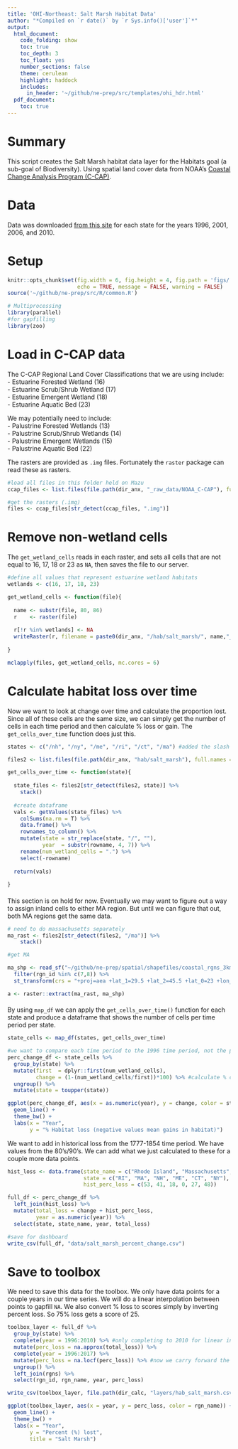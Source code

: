 ```yaml
---
title: 'OHI-Northeast: Salt Marsh Habitat Data'
author: "*Compiled on `r date()` by `r Sys.info()['user']`*"
output: 
  html_document:
    code_folding: show
    toc: true
    toc_depth: 3
    toc_float: yes
    number_sections: false
    theme: cerulean
    highlight: haddock
    includes: 
      in_header: '~/github/ne-prep/src/templates/ohi_hdr.html'
  pdf_document:
    toc: true
---
```


# Summary
This script creates the Salt Marsh habitat data layer for the Habitats goal (a sub-goal of Biodiversity). Using spatial land cover data from NOAA's [Coastal Change Analysis Program (C-CAP)](https://coast.noaa.gov/digitalcoast/data/ccapregional.html). 

# Data

Data was downloaded [from this site](https://coast.noaa.gov/ccapftp/#/) for each state for the years 1996, 2001, 2006, and 2010.

# Setup

```r
knitr::opts_chunk$set(fig.width = 6, fig.height = 4, fig.path = 'figs/',
                      echo = TRUE, message = FALSE, warning = FALSE)
source('~/github/ne-prep/src/R/common.R')

# Multiprocessing
library(parallel)
#for gapfilling
library(zoo)
```

# Load in C-CAP data

The C-CAP Regional Land Cover Classifications that we are using include:   
- Estuarine Forested Wetland (16)  
- Estuarine Scrub/Shrub Wetland (17)  
- Estuarine Emergent Wetland (18)  
- Estuarine Aquatic Bed (23)  

We may potentially need to include:    
- Palustrine Forested Wetlands (13)  
- Palustrine Scrub/Shrub Wetlands (14)  
- Palustrine Emergent Wetlands (15)  
- Palustrine Aquatic Bed (22)  

The rasters are provided as `.img` files. Fortunately the `raster` package can read these as rasters.

```r
#load all files in this folder held on Mazu
ccap_files <- list.files(file.path(dir_anx, "_raw_data/NOAA_C-CAP"), full.names = T, recursive = T)

#get the rasters (.img)
files <- ccap_files[str_detect(ccap_files, ".img")]
```

# Remove non-wetland cells

The `get_wetland_cells` reads in each raster, and sets all cells that are not equal to 16, 17, 18 or 23 as `NA`, then saves the file to our server.
```r
#define all values that represent estuarine wetland habitats
wetlands <- c(16, 17, 18, 23)

get_wetland_cells <- function(file){
  
  name <- substr(file, 80, 86)
  r    <- raster(file)
  
  r[!r %in% wetlands] <- NA
  writeRaster(r, filename = paste0(dir_anx, "/hab/salt_marsh/", name,"_wetland_cells.tif"), overwrite = T)
  
}

mclapply(files, get_wetland_cells, mc.cores = 6)
```

# Calculate habitat loss over time

Now we want to look at change over time and calculate the proportion lost. Since all of these cells are the same size, we can simply get the number of cells in each time period and then calculate % loss or gain. The `get_cells_over_time` function does just this.

```r
states <- c("/nh", "/ny", "/me", "/ri", "/ct", "/ma") #added the slash because "me" was bringing all rasters

files2 <- list.files(file.path(dir_anx, "hab/salt_marsh"), full.names = T)

get_cells_over_time <- function(state){
  
  state_files <- files2[str_detect(files2, state)] %>%
    stack()
  
  #create dataframe
  vals <- getValues(state_files) %>% 
    colSums(na.rm = T) %>%
    data.frame() %>%
    rownames_to_column() %>%
    mutate(state = str_replace(state, "/", ""),
           year  = substr(rowname, 4, 7)) %>%
    rename(num_wetland_cells = ".") %>%
    select(-rowname)
  
  return(vals)
  
}
```

####

This section is on hold for now. Eventually we may want to figure out a way to assign inland cells to either MA region. But until we can figure that out, both MA regions get the same data.
```r
# need to do massachusetts separately
ma_rast <- files2[str_detect(files2, "/ma")] %>%
    stack()

#get MA

ma_shp <- read_sf("~/github/ne-prep/spatial/shapefiles/coastal_rgns_3km_inland_buffer.shp") %>%
  filter(rgn_id %in% c(7,8)) %>%
  st_transform(crs = "+proj=aea +lat_1=29.5 +lat_2=45.5 +lat_0=23 +lon_0=-96 +x_0=0 +y_0=0 +ellps=GRS80 +towgs84=0,0,0,0,0,0,0 +units=m +no_defs") #transform to the same CRS as the C-CAP data.

a <- raster::extract(ma_rast, ma_shp)
```

####

By using `map_df` we can apply the `get_cells_over_time()` function for each state and produce a dataframe that shows the number of cells per time period per state.

```r
state_cells <- map_df(states, get_cells_over_time) 

#we want to compare each time period to the 1996 time period, not the previous one
perc_change_df <- state_cells %>%
  group_by(state) %>%
  mutate(first  = dplyr::first(num_wetland_cells),
         change = (1-(num_wetland_cells/first))*100) %>% #calculate % change from 1996
  ungroup() %>%
  mutate(state = toupper(state))

ggplot(perc_change_df, aes(x = as.numeric(year), y = change, color = state)) +
  geom_line() +
  theme_bw() +
  labs(x = "Year",
       y = "% Habitat loss (negative values mean gains in habitat)")
```

We want to add in historical loss from the 1777-1854 time period. We have values from the 80's/90's. We can add what we just calculated to these for a couple more data points.

```r
hist_loss <- data.frame(state_name = c("Rhode Island", "Massachusetts", "New Hampshire", "Maine", "Connecticut", "New York"),
                        state = c("RI", "MA", "NH", "ME", "CT", "NY"),
                        hist_perc_loss = c(53, 41, 18, 0, 27, 48))

full_df <- perc_change_df %>%
  left_join(hist_loss) %>%
  mutate(total_loss = change + hist_perc_loss,
         year = as.numeric(year)) %>%
  select(state, state_name, year, total_loss)

#save for dashboard
write_csv(full_df, "data/salt_marsh_percent_change.csv")
```

# Save to toolbox

We need to save this data for the toolbox. We only have data points for a couple years in our time series. We will do a linear interpolation between points to gapfill `NA`. We also convert % loss to scores simply by inverting percent loss. So 75% loss gets a score of 25.

```r
toolbox_layer <- full_df %>%
  group_by(state) %>%
  complete(year = 1996:2010) %>% #only completing to 2010 for linear interpolation
  mutate(perc_loss = na.approx(total_loss)) %>%
  complete(year = 1996:2017) %>%
  mutate(perc_loss = na.locf(perc_loss)) %>% #now we carry forward the 2010 value for all years to 2017
  ungroup() %>%
  left_join(rgns) %>%
  select(rgn_id, rgn_name, year, perc_loss)

write_csv(toolbox_layer, file.path(dir_calc, "layers/hab_salt_marsh.csv"))

ggplot(toolbox_layer, aes(x = year, y = perc_loss, color = rgn_name)) +
  geom_line() +
  theme_bw() +
  labs(x = "Year",
       y = "Percent (%) lost",
       title = "Salt Marsh")
```



















